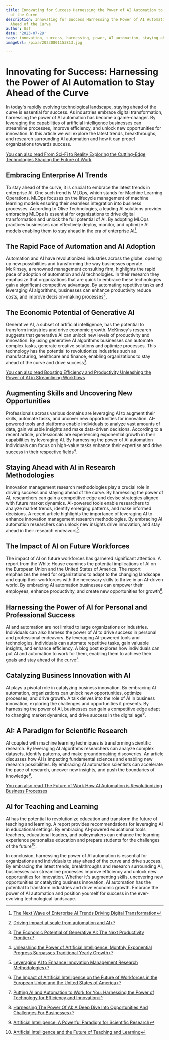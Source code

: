 ```yaml
---
title: Innovating for Success Harnessing the Power of AI Automation to Stay Ahead
  of the Curve
description: Innovating for Success Harnessing the Power of AI Automation to Stay
  Ahead of the Curve
author: Usf
date: '2023-07-29'
tags: innovation, success, harnessing, power, AI automation, staying ahead, curve
imageUrl: /pixa/20230801153813.jpg

---
```

# Innovating for Success: Harnessing the Power  of  AI Automation to Stay Ahead of  the Curve

In today's rapidly  evolving technological landscape, staying ahead of the curve is essential for success. As industries embrace digital  transformation, harnessing  the power of AI automation has become a game-changer. By leveraging the capabilities of artificial intelligence businesses can streamline processes, improve efficiency, and unlock new opportunities for innovation. In this article we will explore the latest trends, breakthroughs, and research surrounding AI automation and how it can  propel organizations towards success.

[You can also read From Sci-Fi  to Reality  Exploring the Cutting-Edge Technologies Shaping the Future of Work](From%20Sci-Fi%20to%20Reality%20Exploring%20the%20Cutting-Edge%20Technologies%20Shaping%20the%20Future%20of%20Work)


## Embracing Enterprise AI Trends

To  stay ahead of the curve, it is crucial to embrace the latest trends in enterprise AI. One such trend is MLOps, which  stands for Machine Learning Operations. MLOps focuses  on  the lifecycle  management of machine learning models ensuring  their seamless integration into business processes. According to Olive Technologies, a leading AI solutions provider embracing MLOps  is essential for organizations to  drive digital transformation  and unlock the full potential of  AI. By adopting MLOps practices businesses can  effectively deploy, monitor, and optimize  AI models enabling them to stay ahead in the era of enterprise AI[^1^].

## The Rapid Pace of  Automation and AI Adoption

Automation and AI have revolutionized industries across the globe, opening  up new possibilities and  transforming  the way businesses operate. McKinsey, a  renowned  management consulting firm, highlights the rapid  pace of adoption of automation and  AI  technologies. In their research they emphasize  that organizations that are quick to embrace these technologies gain a significant competitive advantage. By automating repetitive tasks and leveraging AI algorithms, businesses can enhance productivity reduce  costs, and improve decision-making  processes[^2^].

## The Economic Potential of Generative AI

Generative  AI,  a  subset of artificial intelligence, has the potential to transform industries and drive economic  growth. McKinsey's research suggests that generative AI can unlock new levels of productivity  and innovation. By using generative AI algorithms businesses can  automate  complex tasks, generate creative solutions and optimize processes. This technology has the potential to revolutionize industries such as manufacturing, healthcare and finance, enabling organizations to stay ahead of the curve and drive success[^3^].

[You can also  read Boosting Efficiency and Productivity Unleashing the Power of AI in Streamlining Workflows](Boosting%20Efficiency%20and%20Productivity%20Unleashing%20the%20Power%20of%20AI%20in%20Streamlining%20Workflows)


## Augmenting Skills and Uncovering New Opportunities

Professionals  across various domains are leveraging AI to augment their skills,  automate tasks, and  uncover new  opportunities for innovation. AI-powered tools and platforms  enable individuals to analyze vast amounts of  data, gain valuable  insights and make data-driven decisions. According to  a recent article, professionals  are experiencing exponential growth in their capabilities  by leveraging AI. By harnessing the power of AI automation  individuals  can focus  on high-value tasks enhance their  expertise and drive success in their respective fields[^4^].

## Staying Ahead with AI in Research Methodologies

Innovation management research methodologies play a crucial role in driving success and staying ahead of the curve. By harnessing  the power of AI, researchers can gain a competitive edge and devise strategies aligned with future market  dynamics. AI-powered tools enable researchers to analyze market trends, identify emerging patterns, and  make  informed decisions. A recent article highlights the importance of leveraging AI to enhance  innovation management research methodologies. By embracing AI automation researchers can unlock new insights drive innovation, and stay ahead in their research endeavors[^5^].

##  The Impact of  AI  on Future Workforces

The impact  of  AI on future workforces has garnered significant attention. A report from the White House examines the potential implications of AI on the European Union and the  United States of America. The report emphasizes the need for organizations to adapt to  the changing  landscape and equip  their workforces with the necessary skills to thrive in an AI-driven world. By embracing AI automation businesses can empower their employees, enhance productivity, and create new opportunities for growth[^6^].

## Harnessing the Power  of AI for Personal and Professional  Success

AI and  automation are  not limited to large organizations or industries. Individuals can also harness the power of AI to drive success in personal and professional endeavors. By leveraging AI-powered tools and technologies, individuals can automate repetitive tasks, gain valuable  insights, and enhance efficiency. A  blog post explores how individuals can put AI and  automation to work for them, enabling them to achieve their goals and stay ahead of the curve[^7^].

## Catalyzing Business Innovation with AI

AI plays a pivotal role  in catalyzing business innovation. By embracing AI automation, organizations can unlock new opportunities, optimize processes, and drive growth. A talk delves into the role of AI in  business innovation, exploring the challenges and opportunities it presents. By harnessing the power of AI, businesses  can gain a competitive edge adapt to changing market dynamics, and drive success  in the digital age[^8^].

## AI: A Paradigm for Scientific Research

AI coupled with machine learning techniques is  transforming scientific research. By leveraging AI algorithms researchers can analyze complex datasets, identify patterns, and make groundbreaking discoveries. An article discusses  how AI is impacting fundamental  sciences and  enabling new  research possibilities. By embracing AI automation scientists can accelerate the pace of research, uncover new insights, and push the boundaries of knowledge[^9^].

[You can also read The Future of Work How AI Automation is Revolutionizing Business Processes](The%20Future%20of%20Work%20How%20AI%20Automation%20is%20Revolutionizing%20Business%20Processes)


##  AI for Teaching and  Learning

AI has the potential to revolutionize education and transform the future of teaching and learning. A report provides recommendations for leveraging AI in  educational settings. By embracing AI-powered educational tools teachers, educational  leaders,  and policymakers can enhance the learning experience personalize education and prepare  students for the challenges of the future[^10^].

In conclusion, harnessing the power of AI automation  is essential for organizations and individuals to stay ahead of the curve  and drive success. By embracing the latest trends, breakthroughs and research surrounding AI, businesses can streamline processes improve  efficiency and unlock new opportunities for innovation. Whether it's augmenting skills, uncovering new opportunities or catalyzing business innovation, AI automation has  the potential  to transform industries and drive  economic growth. Embrace the power of AI  automation and position yourself for success in the ever-evolving technological landscape.

[^1^]: [The Next Wave of Enterprise AI Trends Driving Digital Transformation](https://olive.app/blog/enterprise-ai-trends/)
[^2^]: [Driving impact  at scale from automation and AI](https://www.mckinsey.com/~/media/McKinsey/Business%20Functions/McKinsey%20Digital/Our%20Insights/Driving%20impact%20at%20scale%20from%20automation%20and%20AI/Driving-impact-at-scale-from-automation-and-AI.ashx)
[^3^]: [The Economic Potential of Generative AI: The Next Productivity Frontier](https://www.mckinsey.com/capabilities/mckinsey-digital/our-insights/the-economic-potential-of-generative-ai-the-next-productivity-frontier)
[^4^]: [Unleashing the Power of  Artificial Intelligence: Monthly  Exponential Progress  Surpasses Traditional Yearly Growth](https://www.v500.com/ai-exponential-monthly-growth/)
[^5^]: [Leveraging AI to  Enhance Innovation Management Research Methodologies](https://fagenwasanni.com/news/leveraging-ai-to-enhance-innovation-management-research-methodologies/1186/)
[^6^]: [The Impact of  Artificial Intelligence  on the Future of Workforces in the  European Union and the United States of America](https://www.whitehouse.gov/wp-content/uploads/2022/12/TTC-EC-CEA-AI-Report-12052022-1.pdf)
[^7^]: [Putting AI and Automation  to  Work for You: Harnessing the Power of  Technology for Efficiency and Innovation](https://medium.com/@moringa_school/putting-ai-and-automation-to-work-for-you-harnessing-the-power-of-technology-for-efficiency-and-33a349b0f3ce)
[^8^]: [Harnessing The Power Of AI: A Deep Dive Into Opportunities And Challenges For Businesses](https://europeanwomenintech.com/agenda/harnessing-the-power-of-ai-a-deep-dive-into-opportunities-and-challenges-for-businesses/)
[^9^]: [Artificial Intelligence: A Powerful Paradigm for Scientific Research](https://www.sciencedirect.com/science/article/pii/S2666675821001041)
[^10^]:  [Artificial Intelligence and the Future of Teaching  and Learning](https://www2.ed.gov/documents/ai-report/ai-report.pdf)